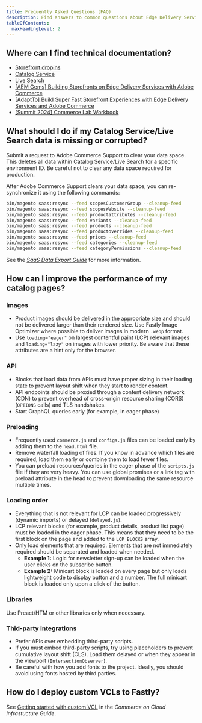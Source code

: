 ```yaml
---
title: Frequently Asked Questions (FAQ)
description: Find answers to common questions about Edge Delivery Services for Adobe Commerce storefronts.
tableOfContents:
  maxHeadingLevel: 2
---
```


## Where can I find technical documentation?

* [Storefront dropins](https://experienceleague.adobe.com/developer/commerce/storefront/)
* [Catalog Service](https://experienceleague.adobe.com/en/docs/commerce-merchant-services/catalog-service/guide-overview)
* [Live Search](https://experienceleague.adobe.com/en/docs/commerce-merchant-services/live-search/overview)
* [[AEM Gems] Building Storefronts on Edge Delivery Services with Adobe Commerce](https://experienceleaguecommunities.adobe.com/t5/adobe-experience-manager/aem-gems-building-storefronts-on-edge-delivery-services-with/m-p/652692)
* [[AdaptTo] Build Super Fast Storefront Experiences with Edge Delivery Services and Adobe Commerce](https://adapt.to/2023/schedule/build-super-fast-storefront-experiences-with-edge-delivery-services-and-adobe-commerce)
* [[Summit 2024] Commerce Lab Workbook](https://bit.ly/L445-workbook)

## What should I do if my Catalog Service/Live Search data is missing or corrupted?

Submit a request to Adobe Commerce Support to clear your data space. This deletes all data within Catalog Service/Live Search for a specific environment ID. Be careful not to clear any data space required for production.

After Adobe Commerce Support clears your data space, you can re-synchronize it using the following commands:

```bash
bin/magento saas:resync --feed scopesCustomerGroup --cleanup-feed
bin/magento saas:resync --feed scopesWebsite --cleanup-feed
bin/magento saas:resync --feed productattributes --cleanup-feed 
bin/magento saas:resync --feed variants --cleanup-feed 
bin/magento saas:resync --feed products --cleanup-feed 
bin/magento saas:resync --feed productoverrides --cleanup-feed 
bin/magento saas:resync --feed prices --cleanup-feed 
bin/magento saas:resync --feed categories --cleanup-feed 
bin/magento saas:resync --feed categoryPermissions --cleanup-feed
```

See the [_SaaS Data Export Guide_](https://experienceleague.adobe.com/en/docs/commerce-merchant-services/saas-data-export/overview) for more information.

## How can I improve the performance of my catalog pages?

### Images

* Product images should be delivered in the appropriate size and should not be delivered larger than their rendered size. Use Fastly Image Optimizer where possible to deliver images in modern `.webp` format.
* Use `loading="eager"` on largest contentful paint (LCP) relevant images and `loading="lazy"` on images with lower priority. Be aware that these attributes are a hint only for the browser.

### API

* Blocks that load data from APIs must have proper sizing in their loading state to prevent layout shift when they start to render content.
* API endpoints should be proxied through a content delivery network (CDN) to prevent overhead of cross-origin resource sharing (CORS) (`OPTIONS` calls) and TLS handshakes.
* Start GraphQL queries early (for example, in eager phase)

### Preloading

* Frequently used `commerce.js` and `configs.js` files can be loaded early by adding them to the `head.html` file.
* Remove waterfall loading of files. If you know in advance which files are required, load them early or combine them to load fewer files.
* You can preload resources/queries in the eager phase of the `scripts.js` file if they are very heavy. You can use global promises or a link tag with preload attribute in the head to prevent downloading the same resource multiple times.

### Loading order

* Everything that is not relevant for LCP can be loaded progressively (dynamic imports) or delayed (`delayed.js`).
* LCP relevant blocks (for example, product details, product list page) must be loaded in the eager phase. This means that they need to be the first block on the page and added to the `LCP_BLOCKS` array.
* Only load elements that are required. Elements that are not immediately required should be separated and loaded when needed.
  * **Example 1:** Logic for newsletter sign-up can be loaded when the user clicks on the subscribe button.
  * **Example 2:** Minicart block is loaded on every page but only loads lightweight code to display button and a number. The full minicart block is loaded only upon a click of the button.

### Libraries

Use Preact/HTM or other libraries only when necessary.

### Thid-party integrations

* Prefer APIs over embedding third-party scripts.
* If you must embed third-party scripts, try using placeholders to prevent cumulative layout shift (CLS). Load them delayed or when they appear in the viewport (`IntersectionObserver`).
* Be careful with how you add fonts to the project. Ideally, you should avoid using fonts hosted by third parties.

## How do I deploy custom VCLs to Fastly?

See [Getting started with custom VCL](https://experienceleague.adobe.com/en/docs/commerce-cloud-service/user-guide/cdn/custom-vcl-snippets/fastly-vcl-custom-snippets) in the _Commerce on Cloud Infrastucture Guide_.